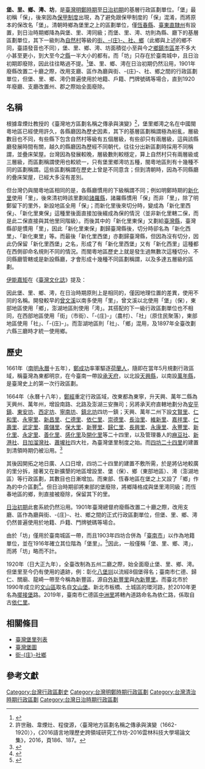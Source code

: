 {{TA|1=zh-hans:里;zh-hant:里;|2=zh-hans:庄;zh-hant:庄;}}
{{Infobox Hokkien name
| title      = 堡里鄉澚
| hanji      = 堡里鄉澚
| poj        = Pó-lí-hiong-ò
| hanlo      = 
| tl         = Pó-lí-hiong-ò
| bp         = 
| hokkienipa = 
| context    = 
| image      = 
| caption    = 
}}
'''堡、里、鄉、澚、坊'''，是[[臺灣明鄭時期|臺灣明鄭時期]]至[[臺灣日治時期|日治初期]]的基層行政區劃單位。「堡」最初稱「保」，後來因為[[保甲制度|保甲制度]]出現，為了避免跟保甲制度的「保」混淆，而將原本的保改名「堡」。清朝時鄉為堡里之上的區劃單位，僅[[恆春縣|恆春縣]]、[[臺東直隸州|臺東直隸州]]有設置，到日治時期鄉降為與堡、里、澚同級；而堡、里、澚、坊則為縣、廳下的基層區劃單位，其下一級則為[[自然村|自然村]]等級的[[街庄社鄉|街、-{庄}-、社、鄉]]（此鄉與上述的鄉不同，臺語發音也不同），堡、里、鄉、澚、坊面積從小至與今之[[鄉鎮市區|鄉鎮市區]]差不多大小甚至更小，到大至今之[[縣|縣]]一半大小的都有。而「坊」只存在於臺南城中，且日治初期即廢除，因此往往略過不提。<ref>{{Cite web |url=http://amadis.lib.nttu.edu.tw/paperupload/uploadfile/20087311052415.pdf |title=馮國峻，《治理台灣：從行政區域的變革看清朝、日本總督府與中華民國政府的空間治理策略》，國立台東大學區域政策與發展研究所碩士論文，2008年7月，第33頁 |accessdate=2014-10-25 |archive-date=2018-10-02 |archive-url=https://web.archive.org/web/20181002190949/http://amadis.lib.nttu.edu.tw/paperupload/uploadfile/20087311052415.pdf |dead-url=no }}</ref>堡、里、鄉、澚在日治初期仍然沿用，1901年廢縣改置二十廳之際，改用支廳、區作為廳與街、-{庄}-、社、鄉之間的行政區劃單位，但堡、里、鄉、澚仍普遍使用於地籍、戶籍、門牌號碼等場合，直到1920年廢廳、支廳改置州、郡之際始全面廢除。

== 名稱 ==
根據韋煙灶教授的《臺灣地方區劃名稱之傳承與演變》<ref>許世融、韋煙灶、程俊源，〈臺灣地方區劃名稱之傳承與演變（1662-1920）〉，《2016語言地理歷史跨領域研究工作坊-2016雲林科技大學場論文集》，2016，頁186、187。</ref>，堡里鄉澚之名在中國閩粵地區已經使用許久，各縣廳因為歷史因素，其下的基層區劃稱謂極為紛亂，層級數目也不同，有些縣下包含自然村等級有五個層級，有些卻只有兩層級，這與該縣廳發展時間有關，越久的縣廳因為歷經不同朝代，往往分出新區劃時採用不同稱謂，並疊床架屋。台灣因為發展較晚，層級數則較穩定，算上自然村只有兩層級或三層級，而區劃稱謂使用也較統一，只有堡里鄉澚坊五種，閩粵地區則有十幾種不同的區劃稱謂。這些區劃稱謂在歷史上曾是不同意含；但到清朝時，因為不同縣廳的疊床架屋，已經大多沒有差別。

但台灣仍與閩粵地區相同的是，各縣廳慣用的下級稱謂不同；例如明鄭時期的[[新化里_(堡里)|新化里]]使用「里」，後來清初時該里劃給[[諸羅縣|諸羅縣]]，諸羅縣慣用「保」而非「里」，除了明鄭留下的里外，新設地區全用「保」；而新化里後來切分時，變成為「新化里西保」、「新化里東保」這種里後面直接加後綴成為保的情況（並非新化里轄二保，而是此二保直接與其他里同階級）。而後其中的「新化里東保」又劃給[[臺灣縣_(1684年-1887年)|臺灣縣]]，臺灣縣卻是慣用「里」，因此「新化里東保」劃歸臺灣縣後，切分時卻名為「新化西里」、「新化東里」等。而最後「新化里西堡」亦劃歸臺灣縣，但因為沒有切分，因此仍保留「新化里西堡」之名，形成了有「新化里西堡」又有「新化西里」這種都在西側卻命名規則不同的情況。而閩粵地區歷史上就是發生過無數次這種切分、不同縣廳管轄或是新設縣廳，才會形成十幾種不同區劃稱謂，以及多達五層級的區劃。

[[伊能嘉矩|伊能嘉矩]]在《[[臺灣文化誌|臺灣文化誌]]》提及：
{{quote|舊慣上，里在曾文溪流域以南至恆春地方一帶，堡在曾文溪流域以北至宜蘭一帶，又鄉限在台東之地方，澚限在澎湖各島，使用上雖有別，但其性質上相通而同軌也。}}

因此堡、里、鄉、澚，在日治時期原則上是相同的，僅因地理位置的差異，使用不同的名稱。開發較早的[[曾文溪|曾文溪]]以南多使用「里」，曾文溪以北使用「堡」（保），東部地區使用「鄉」，澎湖地區則使用「澚」。其搭配的下一級行政區劃單位也不相同，在西部地區使用「街」（市街）、「-{庄}-」（農村）、「社」（原住民聚落），東部地區使用「社」、「-{庄}-」。而澎湖地區則「社」、「鄉」混用，及1897年全臺改劃六縣三廳時才統一使用鄉。

==歷史==
1661年（[[南明|南明]][[永曆_(南明)|永曆]]十五年），[[鄭成功|鄭成功]]率軍驅逐[[荷蘭人|荷蘭人]]，隨即在當年5月規劃行政區域，稱臺灣為東都明京，在今臺南一帶設[[承天府_(臺灣)|承天府]]，以北設[[天興縣|天興縣]]，以南設[[萬年縣|萬年縣]]，是臺灣史上的第一次行政區劃。

1664年（永曆十八年），[[鄭經|鄭經]]重定行政區域，改東都為東寧，升天興、萬年二縣為天興州、萬年州，增設南路、北路及澎湖三安撫司；另將承天府直轄地劃分為[[安平鎮_(明鄭)|安平鎮]]、[[東安坊|東安坊]]、[[西定坊|西定坊]]、[[寧南坊|寧南坊]]、[[鎮北坊|鎮北坊]]四坊一鎮；天興、萬年二州下設[[文賢里_(堡里)|文賢里]]、[[仁和里_(堡里)|仁和里]]、[[永寧里_(堡里)|永寧里]]、[[新昌里_(堡里)|新昌里]]、[[仁德里_(堡里)|仁德里]]、[[依仁里|依仁里]]、[[崇德里_(堡里)|崇德里]]、[[長治里|長治里]]、[[維新里_(堡里)|維新里]]、[[嘉祥里|嘉祥里]]、[[仁壽里_(高雄市堡里)|仁壽里]]、[[武定里|武定里]]、[[廣儲里|廣儲里]]、[[保大里|保大里]]、[[新豐里_(堡里)|新豐里]]、[[歸仁里_(堡里)|歸仁里]]、[[長興里_(堡里)|長興里]]、[[永康里_(堡里)|永康里]]、[[永豐里_(堡里)|永豐里]]、[[新化里_(堡里)|新化里]]、[[永定里_(堡里)|永定里]]、[[善化里|善化里]]、[[感化里|感化里]]及[[開化里_(堡里)|開化里]]等二十四里，以及管理番人的[[麻豆社|麻豆社]]、[[新港社|新港社]]、[[目加溜灣社|目加溜灣社]]、[[蕭壠社|蕭壠社]]四大社，為臺灣堡里制度之始。而[[四坊二十四里|四坊二十四里]]的建置到清領時期仍被沿用。<ref>{{Cite web |url=http://thcts.ascc.net/themes/rb02.php |title=《明鄭時期臺灣行政疆域圖》，中央研究院台灣歷史文化地圖網站 |accessdate=2014-10-25 |archive-date=2017-09-14 |archive-url=https://web.archive.org/web/20170914032850/http://thcts.ascc.net/themes/rb02.php |dead-url=yes }}</ref>

其後因開拓之地日廣、人口日增，四坊二十四里的建置不敷所需，於是將佔地較廣的里分拆，接著又在新擴墾的地區增設里、堡（保）、鄉（東部地區）、澚（澎湖地區）等行政區劃，其數目也日漸增加。而東部、恆春地區在堡之上又設了「鄉」作為的中介區劃<ref>{{Cite web |url=http://nrch.culture.tw/twpedia.aspx?id=1344 |title=臺東直隸州，臺灣大百科全書 |accessdate=2015-10-31 |archive-date=2016-03-07 |archive-url=https://web.archive.org/web/20160307092027/http://nrch.culture.tw/twpedia.aspx?id=1344 |dead-url=no }}</ref>。但日治時期卻將東部的堡廢除，將鄉降格成與堡里澚同級；而恆春地區的鄉，則直接被廢除，保留其下的里。

[[臺灣日治時期|日治初期]]此套系統仍然沿用。1901年臺灣總督府廢縣改置二十廳之際，改用支廳、區作為廳與街、-{庄}-、社、鄉之間的正式行政區劃單位，但堡、里、鄉、澚仍然普遍使用於地籍、戶籍、門牌號碼等場合。

由於「坊」僅用於臺南城區一帶，而且1903年四坊合併為「[[臺南市_(堡里)|臺南市]]」以作為地籍單位，並在1916年確立其位階為「堡里」。<ref name="劉">{{cite book|author=劉澤民 |chapter=〈臺灣市街町名改正之探討─以臺灣總督府檔案相關資料為範圍〉 |title=《臺灣地名研究成果學術研討會論文集》 |publisher=國史館臺灣文獻館 |isbn=978-986-01-6942-3 |pages=137－140頁|date=2008年12月}}</ref>因此，一般僅稱「堡、里、鄉、澚」，而將「坊」略而不計。

1920年（日大正九年），全臺改制為五州二廳之際，始全面廢止堡、里、鄉、澚。但堡里至今仍有使用的遺跡，例：彰化[[八堡圳|八堡圳]]以流經8個堡得名；臺南市仁德、歸仁、關廟、龍崎一帶至今稱為新豐區，源自[[外新豐里|外新豐里]]與[[內新豐里|內新豐里]]。而臺北市於1990年成立的[[文山區|文山區]]取名自[[文山堡|文山堡]]。新北市板橋、土城區的環河路，於2010年更名為[[擺接堡|擺接堡]]路。2019年，臺南市仁德區[[中洲里|中洲里]]將轄內道路命名為依仁路，係取自古[[依仁里|依仁里]]。

== 相關條目 ==
* [[臺灣堡里列表|臺灣堡里列表]]
* [[臺灣堡圖|臺灣堡圖]]
* [[街庄社鄉|街-{庄}-社鄉]]

==參考文獻==
{{reflist}}
[[Category:台灣行政區劃史|Category:台灣行政區劃史]]
[[Category:台灣明鄭時期行政區劃|Category:台灣明鄭時期行政區劃]]
[[Category:台灣清治時期行政區劃|Category:台灣清治時期行政區劃]]
[[Category:台灣日治時期行政區劃|Category:台灣日治時期行政區劃]]